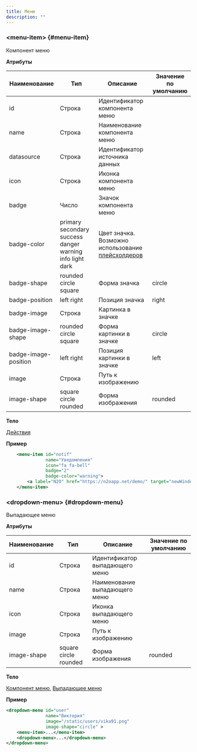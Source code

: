 ```yaml
---
title: Меню
description: ""
---
```


### &lt;menu-item&gt; {#menu-item}

Компонент меню

**Атрибуты**

|Наименование         |Тип                    |Описание                       |Значение по умолчанию|
|---------------------|-----------------------|-------------------------------|---------------------|
|id                   |Строка                 |Идентификатор компонента меню  |                     |
|name                 |Строка                 |Наименование компонента меню   |                     |
|datasource           |Строка                 |Идентификатор источника данных |                     |
|icon                 |Строка                 |Иконка компонента меню         |                     |
|badge                |Число                  |Значок компонента меню         |                     |
|badge-color          |primary secondary success danger warning info light dark|Цвет значка. Возможно использование [плейсхолдеров](../manual/configs/#плейсхолдеры)                    |                     |
|badge-shape          |rounded circle square|Форма значка                   |circle               |
|badge-position       |left right            |Позиция значка                 |right                |
|badge-image          |Строка                 |Картинка в значке              |                     |
|badge-image-shape    |rounded circle square|Форма картинки в значке        |circle               |
|badge-image-position |left right            |Позиция картинки в значке      |left                 |
|image                |Строка                 |Путь к изображению             |                     |
|image-shape          |square circle rounded|Форма изображения              |rounded              |

**Тело**

[Действия](../xml/action)

**Пример**

```xml
    <menu-item id="notif"
               name="Уведомления"
               icon="fa fa-bell"
               badge="2"
               badge-color="warning">
        <a label="N2O" href="https://n2oapp.net/demo/" target="newWindow"/>
    </menu-item>
```

### &lt;dropdown-menu&gt; {#dropdown-menu}

Выпадающее меню

**Атрибуты**

|Наименование|Тип                    |Описание                      |Значение по умолчанию|
|------------|-----------------------|------------------------------|---------------------|
|id          |Строка                 |Идентификатор выпадающего меню|                     |
|name        |Строка                 |Наименование выпадающего меню |                     |
|icon        |Строка                 |Иконка выпадающего меню       |                     |
|image       |Строка                 |Путь к изображению            |                     |
|image-shape |square circle rounded  |Форма изображения             |rounded              |

**Тело**

[Компонент меню](../xml/menu#menu-item), [Выпадающее меню](../xml/menu#dropdown-menu)

**Пример**

```xml
<dropdown-menu id="user"
               name="Виктория"
               image="/static/users/vika91.png"
               image-shape="circle" >
    <menu-item>...</menu-item>
    <dropdown-menu>...</dropdown-menu>
</dropdown-menu>
```
